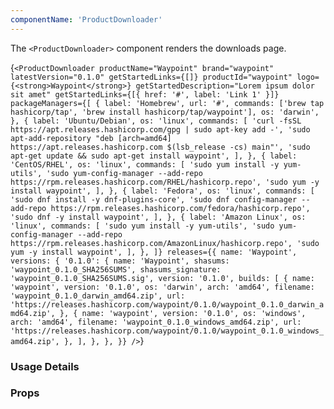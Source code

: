 ```yaml
---
componentName: 'ProductDownloader'
---
```


The `<ProductDownloader>` component renders the downloads page.

<LiveComponent>{`<ProductDownloader
  productName="Waypoint"
  brand="waypoint"
  latestVersion="0.1.0"
  getStartedLinks={[]}
  productId="waypoint"
  logo={<strong>Waypoint</strong>}
  getStartedDescription="Lorem ipsum dolor sit amet"
  getStartedLinks={[{ href: '#', label: 'Link 1' }]}
  packageManagers={[
    {
      label: 'Homebrew',
      url: '#',
      commands: ['brew tap hashicorp/tap', 'brew install hashicorp/tap/waypoint'],
      os: 'darwin',
    },
    {
      label: 'Ubuntu/Debian',
      os: 'linux',
      commands: [
        'curl -fsSL https://apt.releases.hashicorp.com/gpg | sudo apt-key add -',
        'sudo apt-add-repository "deb [arch=amd64] https://apt.releases.hashicorp.com $(lsb_release -cs) main"',
        'sudo apt-get update && sudo apt-get install waypoint',
      ],
    },
    {
      label: 'CentOS/RHEL',
      os: 'linux',
      commands: [
        'sudo yum install -y yum-utils',
        'sudo yum-config-manager --add-repo https://rpm.releases.hashicorp.com/RHEL/hashicorp.repo',
        'sudo yum -y install waypoint',
      ],
    },
    {
      label: 'Fedora',
      os: 'linux',
      commands: [
        'sudo dnf install -y dnf-plugins-core',
        'sudo dnf config-manager --add-repo https://rpm.releases.hashicorp.com/fedora/hashicorp.repo',
        'sudo dnf -y install waypoint',
      ],
    },
    {
      label: 'Amazon Linux',
      os: 'linux',
      commands: [
        'sudo yum install -y yum-utils',
        'sudo yum-config-manager --add-repo https://rpm.releases.hashicorp.com/AmazonLinux/hashicorp.repo',
        'sudo yum -y install waypoint',
      ],
    },
  ]}
  releases={{
    name: 'Waypoint',
    versions: {
      '0.1.0': {
        name: 'Waypoint',
        shasums: 'waypoint_0.1.0_SHA256SUMS',
        shasums_signature: 'waypoint_0.1.0_SHA256SUMS.sig',
        version: '0.1.0',
        builds: [
          {
            name: 'waypoint',
            version: '0.1.0',
            os: 'darwin',
            arch: 'amd64',
            filename: 'waypoint_0.1.0_darwin_amd64.zip',
            url:
              'https://releases.hashicorp.com/waypoint/0.1.0/waypoint_0.1.0_darwin_amd64.zip',
          },
          {
            name: 'waypoint',
            version: '0.1.0',
            os: 'windows',
            arch: 'amd64',
            filename: 'waypoint_0.1.0_windows_amd64.zip',
            url:
              'https://releases.hashicorp.com/waypoint/0.1.0/waypoint_0.1.0_windows_amd64.zip',
          },
        ],
      },
    },
  }}
/>`}</LiveComponent>

### Usage Details

<UsageDetails packageName="@hashicorp/react-product-downloader" />

### Props

<PropsTable props={componentProps} />
